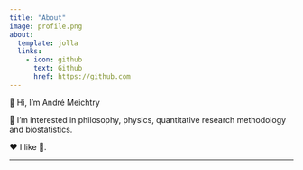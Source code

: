 ```yaml
---
title: "About"
image: profile.png
about:
  template: jolla
  links:
    - icon: github
      text: Github
      href: https://github.com
---
```



 👋 Hi, I’m André Meichtry
 
 👀 I’m interested in philosophy, physics, quantitative research methodology and biostatistics.
 
  
❤️ I like 🏃.

*******************************

<!-- [andre_meichtry@bluewin.ch](mailto:andre_meichtry@bluewin.ch) -->

